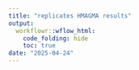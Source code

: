 ---
title: "replicates HMAGMA results"
output:
  workflowr::wflow_html:
    code_folding: hide
    toc: true
date: "2025-04-24"
---

